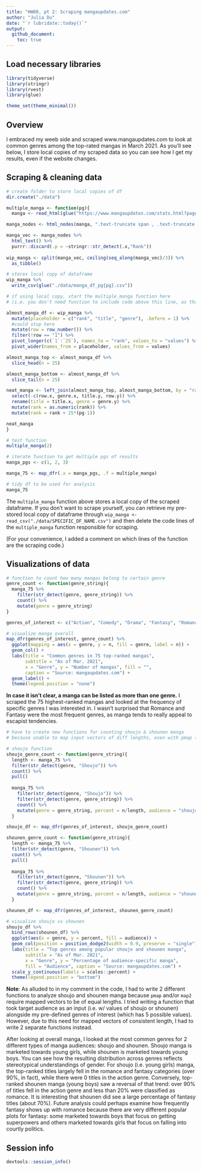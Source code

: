 ```yaml
---
title: "HW08, pt 2: Scraping mangaupdates.com"
author: "Julia Du"
date: "`r lubridate::today()`"
output: 
  github_document:
    toc: true
---
```


## Load necessary libraries

```r
library(tidyverse)
library(stringr)
library(rvest)
library(glue)

theme_set(theme_minimal())
```

## Overview

I embraced my weeb side and scraped www.mangaupdates.com to look at common genres among the top-rated mangas in March 2021. As you'll see below, I store local copies of my scraped data so you can see how I get my results, even if the website changes.

## Scraping & cleaning data

```r
# create folder to store local copies of df
dir.create("./data")

multiple_manga <- function(pg){
  manga <- read_html(glue("https://www.mangaupdates.com/stats.html?page={pg}&"))

manga_nodes <- html_nodes(manga, ".text-truncate span , .text-truncate u, #main_content .text.text-center")

manga_vec <- manga_nodes %>%
  html_text() %>%
  purrr::discard(.p = ~stringr::str_detect(.x,"Rank"))
    
wip_manga <- split(manga_vec, ceiling(seq_along(manga_vec)/3)) %>%
  as_tibble()

# stores local copy of dataframe
wip_manga %>%
  write_csv(glue("./data/manga_df_pg{pg}.csv"))

# if using local copy, start the multiple_manga function here 
# (i.e. you don't need function to include code above this line, as that code scrapes the website)

almost_manga_df <- wip_manga %>%
  mutate(placeholder = c("rank", "title", "genre"), .before = 1) %>% 
  #could stop here
  mutate(row = row_number()) %>%
  filter(!row == "1") %>%
  pivot_longer(c(`1`:`25`), names_to = "rank", values_to = "values") %>%
  pivot_wider(names_from = placeholder, values_from = values) 

almost_manga_top <- almost_manga_df %>%
  slice_head(n = 25)

almost_manga_bottom <- almost_manga_df %>%
  slice_tail(n = 25)

neat_manga <- left_join(almost_manga_top, almost_manga_bottom, by = "rank") %>%
  select(-c(row.x, genre.x, title.y, row.y)) %>%
  rename(title = title.x, genre = genre.y) %>%
  mutate(rank = as.numeric(rank)) %>%
  mutate(rank = rank + 25*(pg-1))

neat_manga
}

# test function
multiple_manga(2)

# iterate function to get multiple pgs of results
manga_pgs <- c(1, 2, 3)

manga_75 <- map_dfr(.x = manga_pgs, .f = multiple_manga)

# tidy df to be used for analysis
manga_75

```

The `multiple_manga` function above stores a local copy of the scraped dataframe. If you don't want to scrape yourself, you can retrieve my pre-stored local copy of dataframe through `wip_manga <- read_csv("./data/SPECIFIC_DF_NAME.csv")` and then delete the code lines of the `multiple_manga` function responsible for scraping. 

(For your convenience, I added a comment on which lines of the function are the scraping code.)

## Visualizations of data

```r
# function to count how many mangas belong to certain genre
genre_count <- function(genre_string){
  manga_75 %>%
    filter(str_detect(genre, genre_string)) %>%
    count() %>%
    mutate(genre = genre_string)
}

genres_of_interest <- c("Action", "Comedy", "Drama", "Fantasy", "Romance")

# visualize manga overall
map_dfr(genres_of_interest, genre_count) %>%
  ggplot(mapping = aes(x = genre, y = n, fill = genre, label = n)) +
  geom_col() +
  labs(title = "Common genres in 75 top-ranked mangas", 
       subtitle = "As of Mar. 2021", 
       x = "Genre", y = "Number of mangas", fill = "", 
       caption = "Source: mangaupdates.com") +
  geom_label() +
  theme(legend.position = "none")
```

**In case it isn't clear, a manga can be listed as more than one genre.**
I scraped the 75 highest-ranked mangas and looked at the frequency of specific genres I was interested in. I wasn't surprised that Romance and Fantasy were the most frequent genres, as manga tends to really appeal to escapist tendencies. 


```r
# have to create new functions for counting shoujo & shounen manga
# because unable to map input vectors of diff lengths, even with pmap (as pmap = PARALLEL mapping)

# shoujo function 
shoujo_genre_count <- function(genre_string){
  length <- manga_75 %>%
  filter(str_detect(genre, "Shoujo")) %>%
  count() %>%
  pull()
  
  manga_75 %>%
    filter(str_detect(genre, "Shoujo")) %>%
    filter(str_detect(genre, genre_string)) %>%
    count() %>%
    mutate(genre = genre_string, percent = n/length, audience = "shoujo")
  }

shoujo_df <- map_dfr(genres_of_interest, shoujo_genre_count)

shounen_genre_count <- function(genre_string){
  length <- manga_75 %>%
  filter(str_detect(genre, "Shounen")) %>%
  count() %>%
  pull()
  
  manga_75 %>%
    filter(str_detect(genre, "Shounen")) %>%
    filter(str_detect(genre, genre_string)) %>%
    count() %>%
    mutate(genre = genre_string, percent = n/length, audience = "shounen")
  }

shounen_df <- map_dfr(genres_of_interest, shounen_genre_count)

# visualize shoujo vs shounen
shoujo_df %>%
  bind_rows(shounen_df) %>% 
  ggplot(aes(x = genre, y = percent, fill = audience)) +
  geom_col(position = position_dodge2(width = 0.9, preserve = "single")) +
  labs(title = "Top genres among popular shoujo and shounen manga", 
       subtitle = "As of Mar. 2021", 
       x = "Genre", y = "Percentage of audience-specific manga", 
       fill = "Audience", caption = "Source: mangaupdates.com") +
  scale_y_continuous(labels = scales::percent) +
  theme(legend.position = "bottom")

```

**Note**: As alluded to in my comment in the code, I had to write 2 different functions to analyze shoujo and shounen manga because `pmap` and/or `map2` require mapped vectors to be of equal lengths. I tried writing a function that took target audience as an input (i.e. w/ values of shoujo or shounen) alongside my pre-defined genres of interest (which has 5 possible values). However, due to this need for mapped vectors of consistent length, I had to write 2 separate functions instead.

After looking at overall manga, I looked at the most common genres for 2 different types of manga audiences: shoujo and shounen. Shoujo manga is marketed towards young girls, while shounen is marketed towards young boys. You can see how the resulting distribution across genres reflects stereotypical understandings of gender. For shoujo (i.e. young girls) manga, the top-ranked titles largely fell in the romance and fantasy categories (over 90%, in fact), while there were 0 titles in the action genre. Conversely, top-ranked shounen manga (young boys) saw a reversal of that trend: over 90% of titles fell in the action genre and less than 20% were classified as romance. It is interesting that shounen did see a large percentage of fantasy titles (about 70%). Future analysis could perhaps examine how frequently fantasy shows up with romance because there are very different popular plots for fantasy: some marketed towards boys that focus on getting superpowers and others marketed towards girls that focus on falling into courtly politics.  

## Session info

```r
devtools::session_info()
```
